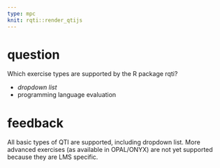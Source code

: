 ---
type: mpc
knit: rqti::render_qtijs
---

# question

Which exercise types are supported by the R package rqti?

- *dropdown list*
- programming language evaluation

# feedback

All basic types of QTI are supported, including dropdown list. More advanced exercises (as available in OPAL/ONYX) are not yet supported because they are LMS specific.
